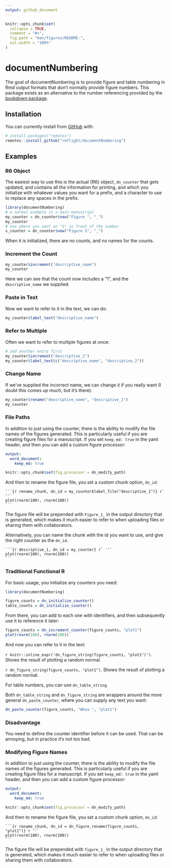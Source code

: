 ```yaml
---
output: github_document
---
```


<!-- README.md is generated from README.Rmd. Please edit that file -->

```r
knitr::opts_chunk$set(
  collapse = TRUE,
  comment = "#>",
  fig.path = "man/figures/README-",
  out.width = "100%"
)
```

# documentNumbering

<!-- badges: start -->
<!-- badges: end -->

The goal of documentNumbering is to provide figure and table numbering in Rmd output formats that don't normally provide figure numbers.
This package exists as an alternative to the number referencing provided by the [bookdown package](https://bookdown.org/yihui/rmarkdown-cookbook/figure-number.html).

## Installation

You can currently install from [GitHub](https://github.com/) with:

``` r
# install.packages("remotes")
remotes::install_github("rmflight/documentNumbering")
```

## Examples

### R6 Object

The easiest way to use this is the actual {R6} object, `dn_counter` that gets updated, and contains all the information for printing, and which you initialize with whatever values you want for a prefix, and a character to use to replace any spaces in the prefix.

```r
library(documentNumbering)
# a normal example in a main manuscript
my_counter = dn_counter$new("Figure ", "_")
my_counter
# one where you want an "S" in front of the number
s_counter = dn_counter$new("Figure S", "_")
```

When it is initialized, there are no counts, and no names for the counts.

### Increment the Count

```r
my_counter$increment("descriptive_name")
my_counter
```

Here we can see that the count now includes a "1", and the `descriptive_name` we supplied.

### Paste in Text

Now we want to refer to it in the text, we can do:

```r
my_counter$label_text("descriptive_name")
```

### Refer to Multiple

Often we want to refer to multiple figures at once:

```r
# add another entry first
my_counter$increment("descriptive_2")
my_counter$label_text(c("descriptive_name", "descriptive_2"))
```

### Change Name

If we've supplied the incorrect name, we can change it if you really want (I doubt this comes up much, but it's there).

```r
my_counter$rename("descriptive_name", "descriptive_1")
my_counter
```

### File Paths

In addition to just using the counter, there is the ability to modify the file names of the figures generated.
This is particularly useful if you are creating figure files for a manuscript.
If you set `keep_md: true` in the yaml header, and then you can add a custom figure processor:

```yaml
output:
  word_document:
    keep_md: true
```

```r
knitr::opts_chunk$set(fig.processor = dn_modify_path)
```

And then to rename the figure file, you set a custom chunk option, `dn_id`:

````
```{r rename_chunk, dn_id = my_counter$label_file("descriptive_1")} r` ''`
plot(rnorm(100), rnorm(100))
```
````

The figure file will be prepended with `Figure_1_` in the output directory that is generated, which makes it much easier to refer to when uploading files or sharing them with collaborators.

Alternatively, you can name the chunk with the id you want to use, and give the right counter as the `dn_id`.

````
```{r descriptive_1, dn_id = my_counter} r` ''`
plot(rnorm(100), rnorm(100))
```
````

### Traditional Functional R


For basic usage, you initialize any counters you need:

```r
library(documentNumbering)

figure_counts = dn_initialize_counter()
table_counts = dn_initialize_counter()
```

From there, you can add to each one with identifiers, and then subsequently use it to reference it later:

```r
figure_counts = dn_increment_counter(figure_counts, "plot1")
plot(rnorm(100), rnorm(100))
```

And now you can refer to it in the text:

`r knitr::inline_expr('dn_figure_string(figure_counts, "plot1")')`. Shows the result of plotting a random normal.


`r dn_figure_string(figure_counts, "plot1")`. Shows the result of plotting a random normal.

For table numbers, you can use `dn_table_string`. 

Both `dn_table_string` and `dn_figure_string` are wrappers around the more general `dn_paste_counter`, where you can supply any text you want:

```r
dn_paste_counter(figure_counts, "Whoa ", "plot1")
```

### Disadvantage

You need to define the counter identifier before it can be used.
That can be annoying, but in practice it's not too bad.

### Modifying Figure Names

In addition to just using the counter, there is the ability to modify the file names of the figures generated.
This is particularly useful if you are creating figure files for a manuscript.
If you set `keep_md: true` in the yaml header, and then you can add a custom figure processor:

```yaml
output:
  word_document:
    keep_md: true
```

```r
knitr::opts_chunk$set(fig.processor = dn_modify_path)
```

And then to rename the figure file, you set a custom chunk option, `dn_id`:

````
```{r rename_chunk, dn_id = dn_figure_rename(figure_counts, "plot1")}`r ''`
plot(rnorm(100), rnorm(100))
```
````

The figure file will be prepended with `figure_1_` in the output directory that is generated, which makes it much easier to refer to when uploading files or sharing them with collaborators.


